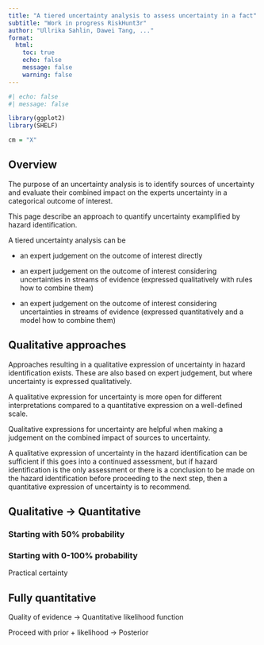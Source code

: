 ```yaml
---
title: "A tiered uncertainty analysis to assess uncertainty in a fact"
subtitle: "Work in progress RiskHunt3r"
author: "Ullrika Sahlin, Dawei Tang, ..."
format: 
  html:
    toc: true
    echo: false
    message: false
    warning: false
---
```


```r
#| echo: false
#| message: false

library(ggplot2)
library(SHELF)
```

```r
cm = "X"
```


## Overview

The purpose of an uncertainty analysis is to identify sources of uncertainty and evaluate their combined impact on the experts uncertainty in a categorical outcome of interest. 

This page describe an approach to quantify uncertainty examplified by hazard identification. 

A tiered uncertainty analysis can be

- an expert judgement on the outcome of interest directly

- an expert judgement on the outcome of interest considering uncertainties in streams of evidence (expressed qualitatively with rules how to combine them)

- an expert judgement on the outcome of interest considering uncertainties in streams of evidence (expressed quantitatively and a model how to combine them)

## Qualitative approaches 

Approaches resulting in a qualitative expression of uncertainty in hazard identification exists. These are also based on expert judgement, but where uncertainty is expressed qualitatively. 

A qualitative expression for uncertainty is more open for different interpretations compared to a quantitative expression on a well-defined scale. 

Qualitative expressions for uncertainty are helpful when making a judgement on the combined impact of sources to uncertainty. 

A qualitative expression of uncertainty in the hazard identification can be sufficient if this goes into a continued assessment, but if hazard identification is the only assessment or there is a conclusion to be made on the hazard identification before proceeding to the next step, then a quantitative expression of uncertainty is to recommend. 

## Qualitative -> Quantitative 

### Starting with 50% probability 



###  Starting with 0-100% probability 

Practical certainty 

## Fully quantitative 

Quality of evidence -> Quantitative likelihood function 

Proceed with prior + likelihood -> Posterior 

